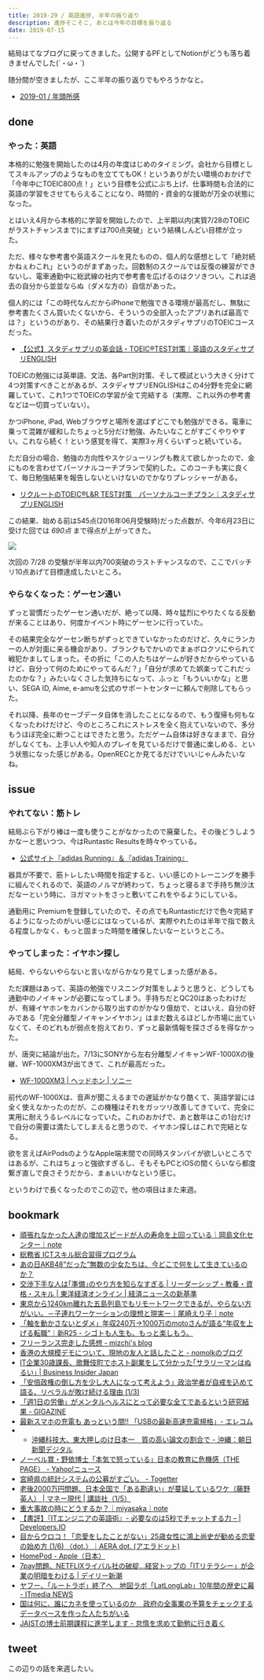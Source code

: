 ```yaml
---
title: 2019-29 / 英語進捗, 半年の振り返り
description: 進捗そこそこ, あとは今年の目標を振り返る
date: 2019-07-15
---
```


結局はてなブログに戻ってきました。公開するPFとしてNotionがどうも落ち着きませんでした(´・ω・`)

随分間が空きましたが、ここ半年の振り返りでもやろうかなと。

- [2019-01 / 年頭所感](/blog/2019-01)

done
----

###  やった：英語

本格的に勉強を開始したのは4月の年度はじめのタイミング。会社から目標としてスキルアップのようなものを立ててもOK！というありがたい環境のおかげで「今年中にTOEIC800点！」という目標を公式にぶち上げ、仕事時間も合法的に英語の学習をさせてもらえることになり、時間的・資金的な援助が万全の状態になった。

とはいえ4月から本格的に学習を開始したので、上半期以内(実質7/28のTOEICがラストチャンスまで)にまずは700点突破」という結構しんどい目標が立った。

ただ、様々な参考書や英語スクールを見たものの、個人的な感想として「絶対続かねぇわこれ」というのがまずあった。回数制のスクールでは反復の練習ができないし、電車通勤中に総武線の社内で参考書を広げるのはクソきつい。これは過去の自分から並並ならぬ（ダメな方の）自信があった。

個人的には「この時代なんだからiPhoneで勉強できる環境が最高だし、無駄に参考書たくさん買いたくないから、そういうの全部入ったアプリあれば最高では？」というのがあり、その結果行き着いたのがスタディサプリのTOEICコースだった。

- [【公式】スタディサプリの英会話・TOEIC®TEST対策｜英語のスタディサプリENGLISH](https://eigosapuri.jp/)

TOEICの勉強には英単語、文法、各Part別対策、そして模試という大きく分けて4つ対策すべきことがあるが、スタディサプリENGLISHはこの4分野を完全に網羅していて、これ1つでTOEICの学習が全て完結する（実際、これ以外の参考書などは一切買っていない）。

かつiPhone, iPad, Webブラウザと場所を選ばずどこでも勉強ができる。電車に乗って混雑が緩和したちょっと5分だけ勉強、みたいなことがすごくやりやすい。これなら続く！という感覚を得て、実際3ヶ月くらいずっと続いている。

ただ自分の場合、勉強の方向性やスケジューリングも教えて欲しかったので、金にものを言わせてパーソナルコーチプランで契約した。このコーチも実に良くて、毎日勉強結果を報告しないといけないのでかなりプレッシャーがある。

- [リクルートのTOEIC®L&R TEST対策　パーソナルコーチプラン｜スタディサプリENGLISH](https://eigosapuri.jp/toeic/personal-coach/)

この結果、始める前は545点(2016年06月受験時)だった点数が、今年6月23日に受けた回では *690点* まで得点が上がってきた。

![](/img/blog/2019-29/20190715191453.jpeg)

次回の 7/28 の受験が半年以内700突破のラストチャンスなので、ここでバッチリ10点あげて目標達成したいところ。

###  やらなくなった：ゲーセン通い

ずっと習慣だったゲーセン通いだが、絶って以降、時々猛烈にやりたくなる反動が来ることはあり、何度かイベント時にゲーセンに行っていた。

その結果完全なゲーセン断ちがずっとできていなかったのだけど、久々にランカーの人が対面に来る機会があり、ブランクもでかいのでまぁボロクソにやられて戦犯かましてしまった。その折に「この人たちはゲームが好きだからやっているけど、自分って何のためにやってるんだ？」「自分が求めてた娯楽ってこれだったのかな？」みたいなくさした気持ちになって、ふっと「もういいかな」と思い、SEGA ID, Aime, e-amuを公式のサポートセンターに頼んで削除してもらった。

それ以降、長年のセーブデータ自体を消したことになるので、もう復帰も何もなくなったわけだけど、今のところこれにストレスを全く抱えていないので、多分もうほぼ完全に断つことはできたと思う。ただゲーム自体は好きなままで、自分がしなくても、上手い人や知人のプレイを見ているだけで普通に楽しめる、という状態になった感じがある。OpenRECとか見てるだけでいいじゃんみたいなね。

issue
----

###  やれてない：筋トレ

結局ぶら下がり棒は一度も使うことがなかったので廃棄した。その後どうしようかなーと思いつつ、今はRuntastic Resultsを時々やっている。

- [公式サイト『adidas Running』＆『adidas Training』](https://www.runtastic.com/ja/results)

器具が不要で、筋トレしたい時間を指定すると、いい感じのトレーニングを勝手に組んでくれるので、英語のノルマが終わって、ちょっと寝るまで手持ち無沙汰だなーという時に、ヨガマットをさっと敷いてこれをやるようにしている。

通勤用に Premiumを登録していたので、その点でもRuntasticだけで色々完結するようになったのがいい感じにはなっているが、実際やれたのは半年で指で数える程度しかなく、もっと固まった時間を確保したいなーというところ。

###  やってしまった：イヤホン探し

結局、やらないやらないと言いながらかなり見てしまった感がある。

ただ課題はあって、英語の勉強でリスニング対策をしようと思うと、どうしても通勤中のノイキャンが必要になってしまう。手持ちだとQC20はあったわけだが、有線イヤホンをカバンから取り出すのがかなり億劫で、とはいえ、自分の好みである「完全分離型ノイキャンイヤホン」はまだ数えるほどしか市場に出ていなくて、そのどれもが弱点を抱えており、ずっと最新情報を探さざるを得なかった。

が、唐突に結論が出た。7/13にSONYから左右分離型ノイキャンWF-1000Xの後継、WF-1000XM3が出てきて、これが最高だった。

- [WF-1000XM3 | ヘッドホン | ソニー](https://www.sony.jp/headphone/products/WF-1000XM3/)

前代のWF-1000Xは、音声が聞こえるまでの遅延がかなり酷くて、英語学習には全く使えなかったのだが、この機種はそれをガッツリ改善してきていて、完全に実用に耐えうるレベルになっていた。これのおかげで、あと数年はこの1台だけで自分の需要は満たしてしまえると思うので、イヤホン探しはこれで完結となる。

欲を言えばAirPodsのようなApple端末間での同時スタンバイが欲しいところではあるが、これはちょっと強欲すぎるし、そもそもPCとiOSの間くらいなら都度繋ぎ直しで良さそうだから、まぁいいかなという感じ。

というわけで長くなったのでこの辺で。他の項目はまた来週。

bookmark
----

- [頑張れなかった人達の増加スピードが人の寿命を上回っている｜岡島文化センター｜note](https://note.com/okaji/n/na3e7aeaefdb6)
- [総務省 ICTスキル総合習得プログラム](https://www.soumu.go.jp/ict_skill/)
- [あの日AKB48“だった”無数の少女たちは、今どこで何をして生きているのか？](https://www.buzzfeed.com/jp/harunayamazaki/idol-yamemashita)
- [交渉下手な人は｢準備｣のやり方を知らなすぎる | リーダーシップ・教養・資格・スキル | 東洋経済オンライン | 経済ニュースの新基準](https://toyokeizai.net/articles/-/280625)
- [東京から1240km離れた五島列島でもリモートワークできるが、やらない方がいい。－子連れワーケーションの理想と現実ー｜尾崎えり子｜note](https://note.com/backcasting/n/n3b9f623a247a)
- [「軸を動かさないとダメ」年収240万→1000万のmotoさんが語る“年収を上げる転職”｜新R25 - シゴトも人生も、もっと楽しもう。](https://r25.jp/article/683196947517722309)
- [フリーランス完走した感想 - mizchi's blog](https://mizchi.hatenablog.com/entry/2019/06/05/190133)
- [香港の大規模デモについて、現地の友人と話したこと - nomolkのブログ](http://nomolk.hatenablog.com/entry/2019/06/13/232324)
- [IT企業30歳課長、歌舞伎町でホスト副業をして分かった｢サラリーマンはぬるい｣ | Business Insider Japan](https://www.businessinsider.jp/post-192452)
- [「安倍政権の倒し方を少し大人になって考えよう」政治学者が自戒を込めて語る、リベラルが敗け続ける理由 (1/3)](https://blogos.com/article/384858/)
- [「週1日の労働」がメンタルヘルスにとって必要な全てであるという研究結果 - GIGAZINE](https://gigazine.net/news/20190620-working-one-day-week/)
- [最新スマホの充電も あっという間!! 「USBの最新高速充電規格」- エレコム](https://www.elecom.co.jp/pickup/contents/00018/)
- - [沖縄科技大、東大押しのけ日本一　質の高い論文の割合で - 沖縄：朝日新聞デジタル](https://www.asahi.com/articles/ASM6L64L3M6LULBJ01L.html)
- [ノーベル賞・野依博士「本気で怒っている」日本の教育に危機感（THE PAGE） - Yahoo!ニュース](https://headlines.yahoo.co.jp/hl?a=20190625-00010002-wordleaf-soci)
- [宮崎県の統計システムの公募がすごい。 - Togetter](https://togetter.com/li/1370419)
- [老後2000万円問題、日本全国で「ある勘違い」が蔓延しているワケ（藤野 英人） | マネー現代 | 講談社（1/5）](https://gendai.ismedia.jp/articles/-/65509)
- [重大事故の時にどうするか？｜miyasaka｜note](https://note.com/mmiya/n/n746eb2e36f81)
- [【書評】『ITエンジニアの英語術』- 必要なのは5秒でチャットする力 – | Developers.IO](https://dev.classmethod.jp/articles/book-report-english-for-engineer/)
- [目からウロコ！「恋愛をしたことがない」25歳女性に鴻上尚史が勧める恋愛の始め方 (1/6) 〈dot.〉｜AERA dot. (アエラドット)](https://dot.asahi.com/dot/2019070800070.html)
- [HomePod - Apple（日本）](https://www.apple.com/jp/homepod/)
- [7pay問題、NETFLIXライバル社の破綻…経営トップの「ITリテラシー」が企業の明暗をわける | デイリー新潮](https://www.dailyshincho.jp/article/2019/07060631/?all=1)
- [ヤフー、「ルートラボ」終了へ　地図ラボ「LatLongLab」10年間の歴史に幕 - ITmedia NEWS](https://www.itmedia.co.jp/news/articles/1907/03/news096.html)
- [国は何に、誰にカネを使っているのか　政府の全事業の予算をチェックするデータベースを作った人たちがいる](https://www.buzzfeed.com/jp/daisukefuruta/judgit)
- [JAISTの博士前期課程に進学します - 怠惰を求めて勤勉に行き着く](http://fushiroyama.hatenablog.com/entry/2019/07/13/125447)

tweet
----

この辺りの話を来週したい。

<Tweet tweetLink="https://twitter.com/legnoh/status/1148887769420201984" />
